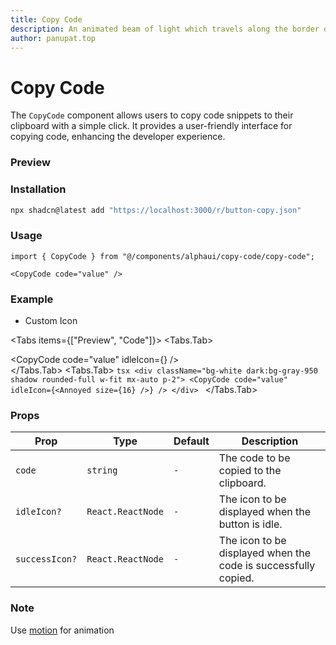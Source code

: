 ```yaml
---
title: Copy Code
description: An animated beam of light which travels along the border of its container.
author: panupat.top
---
```



# Copy Code

The `CopyCode` component allows users to copy code snippets to their clipboard with a simple click. It provides a user-friendly interface for copying code, enhancing the developer experience.

### Preview

<Preview className="mt-6">
  <CopyCode code="value" />
</Preview>

### Installation

```bash filename="Terminal" copy
npx shadcn@latest add "https://localhost:3000/r/button-copy.json"
```

### Usage

```tsx
import { CopyCode } from "@/components/alphaui/copy-code/copy-code";
```

```tsx
<CopyCode code="value" />
```

### Example

- Custom Icon

<Tabs items={["Preview", "Code"]}>
  <Tabs.Tab>
    <Preview>
      <div className="bg-white dark:bg-gray-950 shadow rounded-full w-fit mx-auto p-2">
        <CopyCode code="value" idleIcon={<Annoyed size={16} />} />
      </div>
    </Preview>
  </Tabs.Tab>
  <Tabs.Tab>
    ```tsx
    <div className="bg-white dark:bg-gray-950 shadow rounded-full w-fit mx-auto p-2">
      <CopyCode code="value" idleIcon={<Annoyed size={16} />} />
    </div>
    ```
  </Tabs.Tab>
</Tabs>

### Props

| Prop           | Type              | Default | Description                                                    |
| -------------- | ----------------- | ------- | -------------------------------------------------------------- |
| `code`         | `string`          | `-`     | The code to be copied to the clipboard.                        |
| `idleIcon?`    | `React.ReactNode` | `-`     | The icon to be displayed when the button is idle.              |
| `successIcon?` | `React.ReactNode` | `-`     | The icon to be displayed when the code is successfully copied. |

### Note

<Callout type="info">Use [motion](https://motion.dev/) for animation</Callout>
